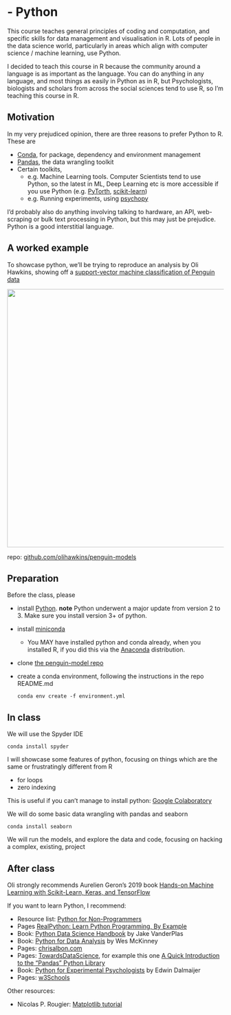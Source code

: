 # - Python {-}

This course teaches general principles of coding and computation, and specific skills for data management and visualisation in R. Lots of people in the data science world, particularly in areas which align with computer science / machine learning, use Python.

I decided to teach this course in R because the community around a language is as important as the language. You can do anything in any language, and most things as easily in Python as in R, but Psychologists, biologists and scholars from across the social sciences tend to use R, so I'm teaching this course in R.

## Motivation

In my very prejudiced opinion, there are three reasons to prefer Python to R. These are

* [Conda](https://docs.conda.io/en/latest/), for package, dependency and environment management
* [Pandas](https://pandas.pydata.org/), the data wrangling toolkit
* Certain toolkits, 
  * e.g. Machine Learning tools. Computer Scientists tend to use Python, so the latest in ML, Deep Learning etc is more accessible if you use Python (e.g. [PyTorth](https://pytorch.org/), [scikit-learn](https://scikit-learn.org/stable/))
  * e.g. Running experiments, using [psychopy](https://www.psychopy.org/)
  
I'd probably also do anything involving talking to hardware, an API, web-scraping or bulk text processing in Python, but this may just be prejudice. Python is a good interstitial language.

## A worked example

To showcase python, we'll be trying to reproduce an analysis by Oli Hawkins, showing off a [support-vector machine classification of Penguin data](https://twitter.com/olihawkins/status/1285664698201972736)

<img src="images/penguins.png" style="width: 600px; float: center;">

repo: [github.com/olihawkins/penguin-models](https://github.com/olihawkins/penguin-models)

## Preparation

Before the class, please 

* install [Python](https://www.python.org/downloads/). **note** Python underwent a major update from version 2 to 3. Make sure you install version 3+ of python.
* install [miniconda](https://docs.conda.io/en/latest/miniconda.html)
  * You MAY have installed python and conda already, when you installed R, if you did this via the [Anaconda](https://www.anaconda.com/) distribution.
* clone [the penguin-model repo](https://github.com/olihawkins/penguin-models)
* create a conda environment, following the instructions in the repo README.md

  `conda env create -f environment.yml`
  

## In class

We will use the Spyder IDE

  `conda install spyder`

I will showcase some features of python, focusing on things which are the same or frustratingly different from R

* for loops
* zero indexing

This is useful if you can't manage to install python: [Google Colaboratory](https://colab.research.google.com/)

We will do some basic data wrangling with pandas and seaborn

  `conda install seaborn`

We will run the models, and explore the data and code, focusing on hacking a complex, existing, project


## After class

Oli strongly recommends Aurelien Geron's 2019 book [Hands-on Machine Learning with Scikit-Learn, Keras, and TensorFlow](https://www.oreilly.com/library/view/hands-on-machine-learning/9781492032632/)

If you want to learn Python, I recommend:

* Resource list: [Python for Non-Programmers](https://wiki.python.org/moin/BeginnersGuide/NonProgrammers)
* Pages [RealPython: Learn Python Programming, By Example](https://realpython.com/start-here/)
* Book: [Python Data Science Handbook](https://jakevdp.github.io/PythonDataScienceHandbook/) by Jake VanderPlas
* Book: [Python for Data Analysis](https://wesmckinney.com/pages/book.html) by Wes McKinney
* Pages: [chrisalbon.com](https://chrisalbon.com/)
* Pages: [TowardsDataScience](https://towardsdatascience.com), for example this one [A Quick Introduction to the “Pandas” Python Library](https://towardsdatascience.com/a-quick-introduction-to-the-pandas-python-library-f1b678f34673)
* Book: [Python for Experimental Psychologists](http://www.pygaze.org/pep/) by Edwin Dalmaijer
* Pages: [w3Schools](https://www.w3schools.com/python/default.asp)


Other resources:

* Nicolas P. Rougier: [Matplotlib tutorial](https://github.com/rougier/matplotlib-tutorial)
